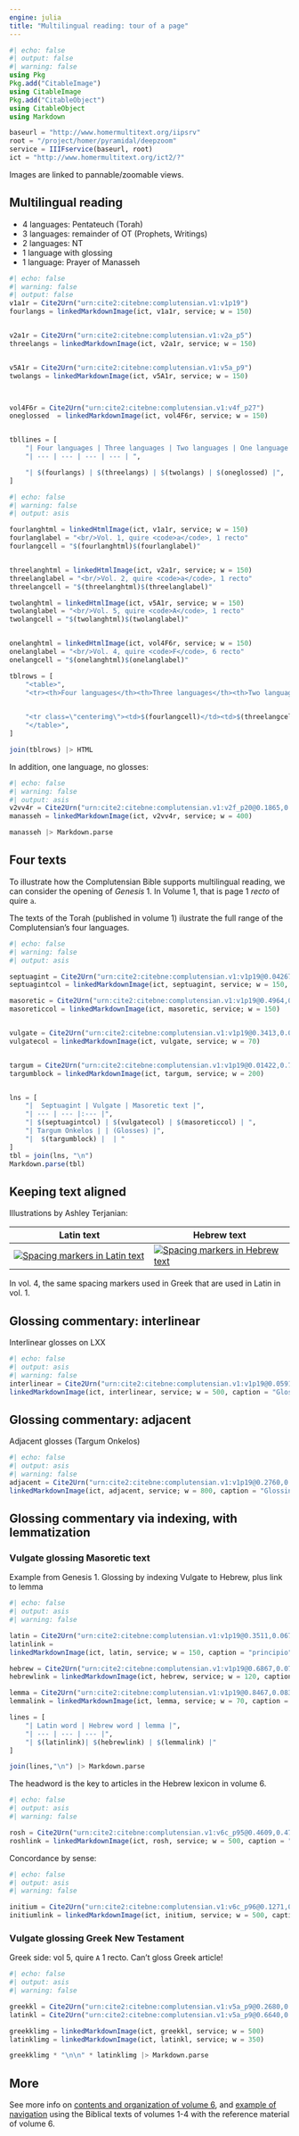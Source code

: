 ```yaml
---
engine: julia
title: "Multilingual reading: tour of a page"
---
```


:::{.callout-caution title="Page in progress"}
:::

```julia
#| echo: false
#| output: false
#| warning: false
using Pkg
Pkg.add("CitableImage")
using CitableImage
Pkg.add("CitableObject")
using CitableObject
using Markdown

baseurl = "http://www.homermultitext.org/iipsrv"
root = "/project/homer/pyramidal/deepzoom"
service = IIIFservice(baseurl, root)
ict = "http://www.homermultitext.org/ict2/?"
```

:::{.callout-note}
Images are linked to pannable/zoomable views.
:::



## Multilingual reading
- 4 languages: Pentateuch (Torah)
- 3 languages: remainder of OT (Prophets, Writings)
- 2 languages: NT
- 1 language with glossing
- 1 language: Prayer of Manasseh



```julia
#| echo: false
#| warning: false
#| output: false
v1a1r = Cite2Urn("urn:cite2:citebne:complutensian.v1:v1p19")
fourlangs = linkedMarkdownImage(ict, v1a1r, service; w = 150)  


v2a1r = Cite2Urn("urn:cite2:citebne:complutensian.v1:v2a_p5")
threelangs = linkedMarkdownImage(ict, v2a1r, service; w = 150)  


v5A1r = Cite2Urn("urn:cite2:citebne:complutensian.v1:v5a_p9")
twolangs = linkedMarkdownImage(ict, v5A1r, service; w = 150)  



vol4F6r = Cite2Urn("urn:cite2:citebne:complutensian.v1:v4f_p27")
oneglossed  = linkedMarkdownImage(ict, vol4F6r, service; w = 150)  


tbllines = [
    "| Four languages | Three languages | Two languages | One language (glossed) |",
    "| --- | --- | --- | --- | ",

    "| $(fourlangs) | $(threelangs) | $(twolangs) | $(oneglossed) |",
]


```


```julia
#| echo: false
#| warning: false
#| output: asis

fourlanghtml = linkedHtmlImage(ict, v1a1r, service; w = 150)  
fourlanglabel = "<br/>Vol. 1, quire <code>a</code>, 1 recto"
fourlangcell = "$(fourlanghtml)$(fourlanglabel)"


threelanghtml = linkedHtmlImage(ict, v2a1r, service; w = 150)  
threelanglabel = "<br/>Vol. 2, quire <code>a</code>, 1 recto"
threelangcell = "$(threelanghtml)$(threelanglabel)"

twolanghtml = linkedHtmlImage(ict, v5A1r, service; w = 150)  
twolanglabel = "<br/>Vol. 5, quire <code>A</code>, 1 recto"
twolangcell = "$(twolanghtml)$(twolanglabel)"


onelanghtml = linkedHtmlImage(ict, vol4F6r, service; w = 150)  
onelanglabel = "<br/>Vol. 4, quire <code>F</code>, 6 recto"
onelangcell = "$(onelanghtml)$(onelanglabel)"

tblrows = [
    "<table>",
    "<tr><th>Four languages</th><th>Three languages</th><th>Two languages</th><th>One language (glossed)</th></tr>",
    

    "<tr class=\"centerimg\"><td>$(fourlangcell)</td><td>$(threelangcell)</td><td>$(twolangcell)</td><td>$(onelangcell)</td></tr>",
    "</table>",
]

join(tblrows) |> HTML

```

In addition, one language, no glosses:

```julia
#| echo: false
#| warning: false
#| output: asis
v2vv4r = Cite2Urn("urn:cite2:citebne:complutensian.v1:v2f_p20@0.1865,0.7045,0.6835,0.1373")
manasseh = linkedMarkdownImage(ict, v2vv4r, service; w = 400) 

manasseh |> Markdown.parse
``` 


## Four texts


To illustrate how the Complutensian Bible supports multilingual reading, we can consider the opening of *Genesis* 1. In Volume 1, that is page 1 *recto* of quire `a`.

The texts of the Torah (published in volume 1) ilustrate the full range of the Complutensian's four languages.


```julia
#| echo: false
#| warning: false
#| output: asis

septuagint = Cite2Urn("urn:cite2:citebne:complutensian.v1:v1p19@0.04267,0.06599,0.3058,0.6341")
septuagintcol = linkedMarkdownImage(ict, septuagint, service; w = 150, caption = "Septuagint") 

masoretic = Cite2Urn("urn:cite2:citebne:complutensian.v1:v1p19@0.4964,0.06753,0.3058,0.6341")
masoreticcol = linkedMarkdownImage(ict, masoretic, service; w = 150)


vulgate = Cite2Urn("urn:cite2:citebne:complutensian.v1:v1p19@0.3413,0.06103,0.1458,0.6425")
vulgatecol = linkedMarkdownImage(ict, vulgate, service; w = 70)


targum = Cite2Urn("urn:cite2:citebne:complutensian.v1:v1p19@0.01422,0.7035,0.5062,0.2082")
targumblock = linkedMarkdownImage(ict, targum, service; w = 200)


lns = [
    "|  Septuagint | Vulgate | Masoretic text |",
    "| --- | --- |:--- |",
    "| $(septuagintcol) | $(vulgatecol) | $(masoreticcol) | ",
    "| Targum Onkelos | | (Glosses) |",
    "|  $(targumblock) |  | "
]
tbl = join(lns, "\n") 
Markdown.parse(tbl)
```



## Keeping text aligned

Illustrations by Ashley Terjanian:

| Latin text | Hebrew text |
| --- | --- |
| [![Spacing markers in Latin text](./imgs/Latin-whitespace.png)](./imgs/Latin-whitespace.png) | [![Spacing markers in Hebrew text](./imgs/Hebrew-whitespace.png)](./imgs/Hebrew-whitespace.png) |



In vol. 4, the same spacing markers used in Greek that are used in Latin in vol. 1.






## Glossing commentary: interlinear

Interlinear glosses on LXX

```julia
#| echo: false
#| output: asis
#| warning: false
interlinear = Cite2Urn("urn:cite2:citebne:complutensian.v1:v1p19@0.05911,0.06908,0.2778,0.02447")
linkedMarkdownImage(ict, interlinear, service; w = 500, caption = "Glossing Septuagint") |> Markdown.parse
```



## Glossing commentary: adjacent


Adjacent glosses (Targum Onkelos)



```julia
#| echo: false
#| output: asis
#| warning: false
adjacent = Cite2Urn("urn:cite2:citebne:complutensian.v1:v1p19@0.2760,0.7085,0.4778,0.01828")
linkedMarkdownImage(ict, adjacent, service; w = 800, caption = "Glossing Targum Onkelos") |> Markdown.parse
```




## Glossing commentary via indexing, with lemmatization


### Vulgate glossing Masoretic text

Example from Genesis 1.
Glossing by indexing Vulgate to Hebrew, plus link to lemma


```julia
#| echo: false
#| output: asis
#| warning: false

latin = Cite2Urn("urn:cite2:citebne:complutensian.v1:v1p19@0.3511,0.06784,0.09422,0.02014")
latinlink =
linkedMarkdownImage(ict, latin, service; w = 150, caption = "principio")

hebrew = Cite2Urn("urn:cite2:citebne:complutensian.v1:v1p19@0.6867,0.07063,0.1049,0.02107")
hebrewlink = linkedMarkdownImage(ict, hebrew, service; w = 120, caption = "bereishith")

lemma = Cite2Urn("urn:cite2:citebne:complutensian.v1:v1p19@0.8467,0.08302,0.04089,0.01890")
lemmalink = linkedMarkdownImage(ict, lemma, service; w = 70, caption = "bara")

lines = [
    "| Latin word | Hebrew word | lemma |",
    "| --- | --- | --- |",
    "| $(latinlink)| $(hebrewlink) | $(lemmalink) |"
]

join(lines,"\n") |> Markdown.parse

```




The headword is the key to articles in the Hebrew lexicon in volume 6.

```julia
#| echo: false
#| output: asis
#| warning: false

rosh = Cite2Urn("urn:cite2:citebne:complutensian.v1:v6c_p95@0.4609,0.4772,0.4342,0.05313")
roshlink = linkedMarkdownImage(ict, rosh, service; w = 500, caption = "Dictionary headword") |> Markdown.parse
```


Concordance by sense:



```julia
#| echo: false
#| output: asis
#| warning: false

initium = Cite2Urn("urn:cite2:citebne:complutensian.v1:v6c_p96@0.1271,0.2043,0.4218,0.03804")
initiumlink = linkedMarkdownImage(ict, initium, service; w = 500, caption = "Concordance by sense: initium") |> Markdown.parse
```

### Vulgate glossing Greek New Testament

Greek side: vol 5, quire `A` 1 recto. Can't gloss Greek article!


```julia
#| echo: false
#| output: asis
#| warning: false

greekkl = Cite2Urn("urn:cite2:citebne:complutensian.v1:v5a_p9@0.2680,0.1125,0.1862,0.01784")
latinkl = Cite2Urn("urn:cite2:citebne:complutensian.v1:v5a_p9@0.6640,0.1113,0.1004,0.01784")

greekklimg = linkedMarkdownImage(ict, greekkl, service; w = 500)
latinklimg = linkedMarkdownImage(ict, latinkl, service; w = 350)

greekklimg * "\n\n" * latinklimg |> Markdown.parse
```


## More

See more info on [contents and organization of volume 6](../organization/), and [example of navigation](../navigation/) using the Biblical texts of volumes 1-4 with the reference material of volume 6.

